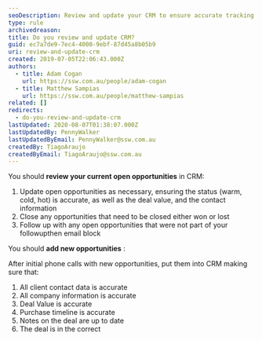 ```yaml
---
seoDescription: Review and update your CRM to ensure accurate tracking of open opportunities, including status, deal value, and contact information.
type: rule
archivedreason:
title: Do you review and update CRM?
guid: ec7a7de9-7ec4-4000-9ebf-87d45a8b05b9
uri: review-and-update-crm
created: 2019-07-05T22:06:43.000Z
authors:
  - title: Adam Cogan
    url: https://ssw.com.au/people/adam-cogan
  - title: Matthew Sampias
    url: https://ssw.com.au/people/matthew-sampias
related: []
redirects:
  - do-you-review-and-update-crm
lastUpdated: 2020-08-07T01:38:07.000Z
lastUpdatedBy: PennyWalker
lastUpdatedByEmail: PennyWalker@ssw.com.au
createdBy: TiagoAraujo
createdByEmail: TiagoAraujo@ssw.com.au
---
```


You should **review your current open opportunities** in CRM:
1. Update open opportunities as necessary, ensuring the status (warm, cold, hot) is accurate, as well as the deal value, and the contact information
2. Close any opportunities that need to be closed either won or lost
3. Follow up with any open opportunities that were not part of your followupthen email block

You should **add new opportunities** :

After initial phone calls with new opportunities, put them into CRM making sure that:

1. All client contact data is accurate
2. All company information is accurate
3. Deal Value is accurate
4. Purchase timeline is accurate
5. Notes on the deal are up to date
6. The deal is in the correct
